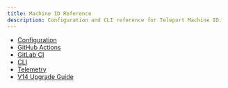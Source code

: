 ```yaml
---
title: Machine ID Reference
description: Configuration and CLI reference for Teleport Machine ID.
---
```


- [Configuration](./reference/configuration.mdx)
- [GitHub Actions](./reference/github-actions.mdx)
- [GitLab CI](./reference/gitlab.mdx)
- [CLI](../reference/cli.mdx#tbot)
- [Telemetry](./reference/telemetry.mdx)
- [V14 Upgrade Guide](./reference/v14-upgrade-guide.mdx)
